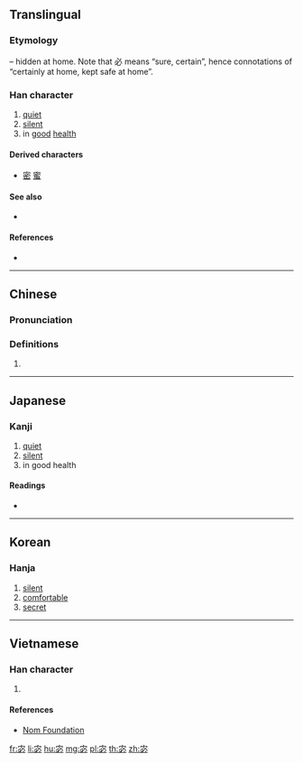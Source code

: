 {{character info/new}}
==Translingual==

===Etymology===
{{Han compound|宀|t1=roof|必|ls=psc|c1=s|c2=p}} – hidden at home. Note that 必 means “sure, certain”, hence connotations of “certainly at home, kept safe at home”.

===Han character===
{{Han char|rn=40|rad=宀|as=05|sn=8|four=30332|canj=JPH|ids=⿱宀必}}

# [[quiet]]
# [[silent]]
# in [[good]] [[health]]

====Derived characters====
* [[密]] [[蜜]]

====See also====
* {{l|mul|窓}} <!-- unrelated, visually similar due to 宀 + 心 -->

====References====
* {{Han ref|kx=0283.060|dkj=07098|dj=0556.170|hdz=20923.030|uh=5B93|ud=23443|bh=CC57|bd=52311}}

----

==Chinese==
{{zh-forms}}

===Pronunciation===
{{zh-pron
|m=mì
|c=mat6,fuk6
|mn=bi̍t/ho̍k
|mc=y
|oc=y
|ma=
|cat=a
}}

===Definitions===
# {{rfdef|lang=zh}}

----

==Japanese==

===Kanji===
{{ja-kanji|grade=|rs=宀05}}

# [[quiet]]
# [[silent]]
# in good health

====Readings====
* {{ja-readings|on=[[びつ]] (bitsu), [[みち]] (michi), [[ふく]] (fuku), [[ぶく]] (buku), [[ひつ]] (hitsu)|kun=[[やすらか]] (yasuraka)}}

----

==Korean==

===Hanja===
{{ko-hanja|hangeul=복|rv=bok|mr=pok}}

# [[silent]]
# [[comfortable]]
# [[secret]]

----

==Vietnamese==

===Han character===
{{vi-readings|rs=宀05|hanviet=mật}}

# {{defn|lang=vi|sort=宀05}}

====References====
* [http://nomfoundation.org/common/nom_details.php?codepoint=5b93 Nom Foundation]

[[fr:宓]]
[[li:宓]]
[[hu:宓]]
[[mg:宓]]
[[pl:宓]]
[[th:宓]]
[[zh:宓]]